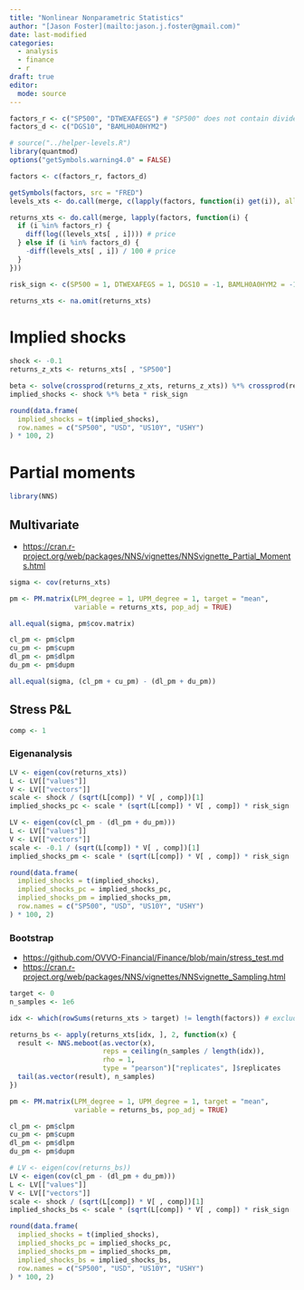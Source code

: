 ```yaml
---
title: "Nonlinear Nonparametric Statistics"
author: "[Jason Foster](mailto:jason.j.foster@gmail.com)"
date: last-modified
categories:
  - analysis
  - finance
  - r
draft: true
editor: 
  mode: source
---
```


```r
factors_r <- c("SP500", "DTWEXAFEGS") # "SP500" does not contain dividends; note: "DTWEXM" discontinued as of Jan 2020
factors_d <- c("DGS10", "BAMLH0A0HYM2")
```

```r
# source("../helper-levels.R")
library(quantmod)
options("getSymbols.warning4.0" = FALSE)

factors <- c(factors_r, factors_d)

getSymbols(factors, src = "FRED")
levels_xts <- do.call(merge, c(lapply(factors, function(i) get(i)), all = TRUE))

returns_xts <- do.call(merge, lapply(factors, function(i) {
  if (i %in% factors_r) {
    diff(log((levels_xts[ , i]))) # price
  } else if (i %in% factors_d) {
    -diff(levels_xts[ , i]) / 100 # price
  }    
}))

risk_sign <- c(SP500 = 1, DTWEXAFEGS = 1, DGS10 = -1, BAMLH0A0HYM2 = -1)
```

```r
returns_xts <- na.omit(returns_xts)
```

# Implied shocks

```r
shock <- -0.1
returns_z_xts <- returns_xts[ , "SP500"]
```

```r
beta <- solve(crossprod(returns_z_xts, returns_z_xts)) %*% crossprod(returns_z_xts, returns_xts)
implied_shocks <- shock %*% beta * risk_sign
```

```r
round(data.frame(
  implied_shocks = t(implied_shocks),
  row.names = c("SP500", "USD", "US10Y", "USHY")
) * 100, 2)
```

# Partial moments

```r
library(NNS)
```

## Multivariate

-   <https://cran.r-project.org/web/packages/NNS/vignettes/NNSvignette_Partial_Moments.html>

```r
sigma <- cov(returns_xts)
```

```r
pm <- PM.matrix(LPM_degree = 1, UPM_degree = 1, target = "mean",
                variable = returns_xts, pop_adj = TRUE)
```

```r
all.equal(sigma, pm$cov.matrix)
```

```r
cl_pm <- pm$clpm
cu_pm <- pm$cupm
dl_pm <- pm$dlpm
du_pm <- pm$dupm
```

```r
all.equal(sigma, (cl_pm + cu_pm) - (dl_pm + du_pm))
```

## Stress P&L

```r
comp <- 1
```

### Eigenanalysis

```r
LV <- eigen(cov(returns_xts))
L <- LV[["values"]]
V <- LV[["vectors"]]
scale <- shock / (sqrt(L[comp]) * V[ , comp])[1]
implied_shocks_pc <- scale * (sqrt(L[comp]) * V[ , comp]) * risk_sign
```

```r
LV <- eigen(cov(cl_pm - (dl_pm + du_pm)))
L <- LV[["values"]]
V <- LV[["vectors"]]
scale <- -0.1 / (sqrt(L[comp]) * V[ , comp])[1]
implied_shocks_pm <- scale * (sqrt(L[comp]) * V[ , comp]) * risk_sign
```

```r
round(data.frame(
  implied_shocks = t(implied_shocks),
  implied_shocks_pc = implied_shocks_pc,
  implied_shocks_pm = implied_shocks_pm,
  row.names = c("SP500", "USD", "US10Y", "USHY")
) * 100, 2)
```

### Bootstrap

- <https://github.com/OVVO-Financial/Finance/blob/main/stress_test.md>
- <https://cran.r-project.org/web/packages/NNS/vignettes/NNSvignette_Sampling.html>

```r
target <- 0
n_samples <- 1e6
```

```r
idx <- which(rowSums(returns_xts > target) != length(factors)) # exclude cupm quadrant
```

```r
returns_bs <- apply(returns_xts[idx, ], 2, function(x) {
  result <- NNS.meboot(as.vector(x),
                       reps = ceiling(n_samples / length(idx)),
                       rho = 1,
                       type = "pearson")["replicates", ]$replicates
  tail(as.vector(result), n_samples)
})
```

```r
pm <- PM.matrix(LPM_degree = 1, UPM_degree = 1, target = "mean",
                variable = returns_bs, pop_adj = TRUE)
```

```r
cl_pm <- pm$clpm
cu_pm <- pm$cupm
dl_pm <- pm$dlpm
du_pm <- pm$dupm
```

```r
# LV <- eigen(cov(returns_bs))
LV <- eigen(cov(cl_pm - (dl_pm + du_pm)))
L <- LV[["values"]]
V <- LV[["vectors"]]
scale <- shock / (sqrt(L[comp]) * V[ , comp])[1]
implied_shocks_bs <- scale * (sqrt(L[comp]) * V[ , comp]) * risk_sign
```

```r
round(data.frame(
  implied_shocks = t(implied_shocks),
  implied_shocks_pc = implied_shocks_pc,
  implied_shocks_pm = implied_shocks_pm,
  implied_shocks_bs = implied_shocks_bs,
  row.names = c("SP500", "USD", "US10Y", "USHY")
) * 100, 2)
```